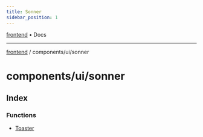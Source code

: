 ```yaml
---
title: Sonner
sidebar_position: 1
---
```


[frontend](./sonner/../../..) • Docs

***

[frontend](./sonner/../../..) / components/ui/sonner

# components/ui/sonner

## Index

### Functions

- [Toaster](./sonner/functions/Toaster)
